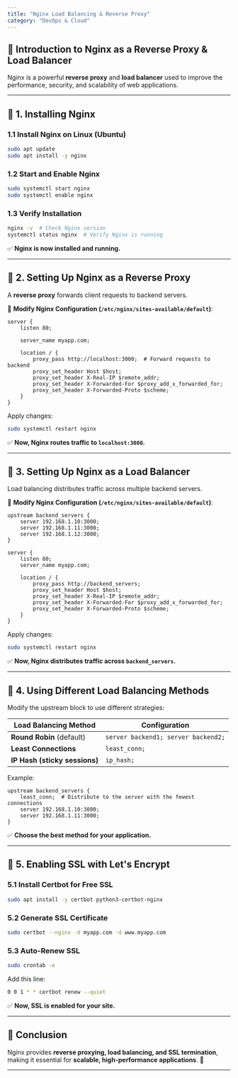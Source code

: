 ```yaml
---
title: "Nginx Load Balancing & Reverse Proxy"
category: "DevOps & Cloud"
---
```


## 📌 Introduction to Nginx as a Reverse Proxy & Load Balancer

Nginx is a powerful **reverse proxy** and **load balancer** used to improve the performance, security, and scalability of web applications.

---

## 🔹 1. Installing Nginx

### **1.1 Install Nginx on Linux (Ubuntu)**
```bash
sudo apt update
sudo apt install -y nginx
```

### **1.2 Start and Enable Nginx**
```bash
sudo systemctl start nginx
sudo systemctl enable nginx
```

### **1.3 Verify Installation**
```bash
nginx -v  # Check Nginx version
systemctl status nginx  # Verify Nginx is running
```

✅ **Nginx is now installed and running.**  

---

## 🔹 2. Setting Up Nginx as a Reverse Proxy

A **reverse proxy** forwards client requests to backend servers.

📌 **Modify Nginx Configuration (`/etc/nginx/sites-available/default`)**:

```nginx
server {
    listen 80;

    server_name myapp.com;

    location / {
        proxy_pass http://localhost:3000;  # Forward requests to backend
        proxy_set_header Host $host;
        proxy_set_header X-Real-IP $remote_addr;
        proxy_set_header X-Forwarded-For $proxy_add_x_forwarded_for;
        proxy_set_header X-Forwarded-Proto $scheme;
    }
}
```

Apply changes:
```bash
sudo systemctl restart nginx
```

✅ **Now, Nginx routes traffic to `localhost:3000`.**

---

## 🔹 3. Setting Up Nginx as a Load Balancer

Load balancing distributes traffic across multiple backend servers.

📌 **Modify Nginx Configuration (`/etc/nginx/sites-available/default`)**:

```nginx
upstream backend_servers {
    server 192.168.1.10:3000;
    server 192.168.1.11:3000;
    server 192.168.1.12:3000;
}

server {
    listen 80;
    server_name myapp.com;

    location / {
        proxy_pass http://backend_servers;
        proxy_set_header Host $host;
        proxy_set_header X-Real-IP $remote_addr;
        proxy_set_header X-Forwarded-For $proxy_add_x_forwarded_for;
        proxy_set_header X-Forwarded-Proto $scheme;
    }
}
```

Apply changes:
```bash
sudo systemctl restart nginx
```

✅ **Now, Nginx distributes traffic across `backend_servers`.**

---

## 🔹 4. Using Different Load Balancing Methods

Modify the upstream block to use different strategies:

| Load Balancing Method | Configuration |
|----------------------|--------------|
| **Round Robin** (default) | `server backend1; server backend2;` |
| **Least Connections** | `least_conn;` |
| **IP Hash (sticky sessions)** | `ip_hash;` |

Example:
```nginx
upstream backend_servers {
    least_conn;  # Distribute to the server with the fewest connections
    server 192.168.1.10:3000;
    server 192.168.1.11:3000;
}
```

✅ **Choose the best method for your application.**

---

## 🔹 5. Enabling SSL with Let's Encrypt

### **5.1 Install Certbot for Free SSL**
```bash
sudo apt install -y certbot python3-certbot-nginx
```

### **5.2 Generate SSL Certificate**
```bash
sudo certbot --nginx -d myapp.com -d www.myapp.com
```

### **5.3 Auto-Renew SSL**
```bash
sudo crontab -e
```

Add this line:
```bash
0 0 1 * * certbot renew --quiet
```

✅ **Now, SSL is enabled for your site.**

---

## 📌 Conclusion

Nginx provides **reverse proxying, load balancing, and SSL termination**, making it essential for **scalable, high-performance applications**. 🚀  

---
